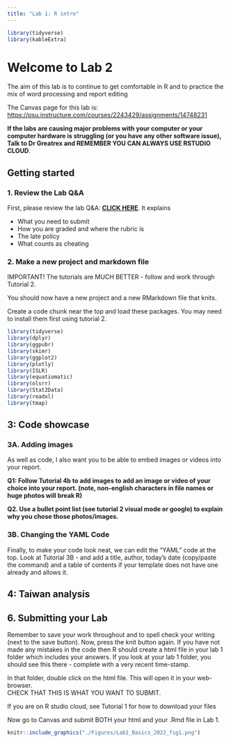 ```yaml
---
title: "Lab 1: R intro"
---
```


```r
library(tidyverse)
library(kableExtra)
```

# Welcome to Lab 2

The aim of this lab is to continue to get comfortable in R and to practice the mix of word processing and report editing

The Canvas page for this lab is: <https://psu.instructure.com/courses/2243429/assignments/14748231>

**If the labs are causing major problems with your computer or your computer hardware is struggling (or you have any other software issue), Talk to Dr Greatrex and REMEMBER YOU CAN ALWAYS USE RSTUDIO CLOUD**.\

## Getting started

### 1. Review the Lab Q&A

First, please review the lab Q&A: [**CLICK HERE**](in_S462_Lab0Index.qmd). It explains

-   What you need to submit
-   How you are graded and where the rubric is
-   The late policy
-   What counts as cheating

### 2. Make a new project and markdown file {.unnumbered}

IMPORTANT! The tutorials are MUCH BETTER - follow and work through Tutorial 2.

You should now have a new project and a new RMarkdown file that knits.

Create a code chunk near the top and load these packages. You may need to install them first using tutorial 2.

```r
library(tidyverse)
library(dplyr)
library(ggpubr)
library(skimr)
library(ggplot2)
library(plotly)
library(ISLR)
library(equatiomatic)
library(olsrr)
library(Stat2Data)
library(readxl)
library(tmap)
```

## 3: Code showcase

### 3A. Adding images

As well as code, I also want you to be able to embed images or videos into your report.

**Q1: Follow Tutorial 4b to add images to add an image or video of your choice into your report. (note, non-english characters in file names or huge photos will break R)**

**Q2. Use a bullet point list (see tutorial 2 visual mode or google) to explain why you chose those photos/images.**

### 3B. Changing the YAML Code

Finally, to make your code look neat, we can edit the "YAML" code at the top. Look at Tutorial 3B - and add a title, author, today's date (copy/paste the command) and a table of contents if your template does not have one already and allows it.

## 4: Taiwan analysis

## 6. Submitting your Lab

Remember to save your work throughout and to spell check your writing (next to the save button). Now, press the knit button again. If you have not made any mistakes in the code then R should create a html file in your lab 1 folder which includes your answers. If you look at your lab 1 folder, you should see this there - complete with a very recent time-stamp.

In that folder, double click on the html file. This will open it in your web-browser.\
CHECK THAT THIS IS WHAT YOU WANT TO SUBMIT.

If you are on R studio cloud, see Tutorial 1 for how to download your files

Now go to Canvas and submit BOTH your html and your .Rmd file in Lab 1.

```r
knitr::include_graphics("./Figures/Lab1_Basics_2022_fig1.png")
```

<br>
